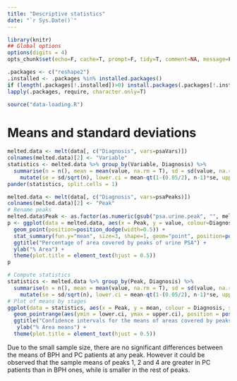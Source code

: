 ```yaml
---
title: "Descriptive statistics"
date: "`r Sys.Date()`"
---
```


```r
library(knitr)
## Global options
options(digits = 4)
opts_chunk$set(echo=F, cache=T, prompt=F, tidy=T, comment=NA, message=F, warning=F, dev="png", dev.args=list(type="cairo"), dpi=300)
```

```r
.packages <- c("reshape2")
.installed <- .packages %in% installed.packages()
if (length(.packages[!.installed])>0) install.packages(.packages[!.installed])
lapply(.packages, require, character.only=T)
```

```r
source("data-loading.R")
```

# Means and standard deviations

```r
melted.data <- melt(data[, c("Diagnosis", vars=psaVars)])
colnames(melted.data)[2] <- "Variable" 
statistics <- melted.data %>% group_by(Variable, Diagnosis) %>% 
  summarise(n = n(), mean = mean(value, na.rm = T), sd = sd(value, na.rm = T)) %>%
    mutate(se = sd/sqrt(n), lower.ci = mean-qt(1-(0.05/2), n-1)*se, upper.ci = mean+qt(1-(0.05/2), n-1)*se)
pander(statistics, split.cells = 1)
``` 

```r
melted.data <- melt(data[, c("Diagnosis", vars=psaPeaks)])
colnames(melted.data)[2] <- "Peak"
# Rename peaks
melted.data$Peak <- as.factor(as.numeric(gsub("psa.urine.peak", "", melted.data$Peak)))
p <- ggplot(data = melted.data, aes(x = Peak, y = value, colour=Diagnosis)) + 
  geom_point(position=position_dodge(width=0.5)) + 
  stat_summary(fun.y="mean", size=3, shape=1, geom="point", position=position_dodge(width=0.5)) +
  ggtitle("Percentage of area covered by peaks of urine PSA") +
  ylab("% Area") +
  theme(plot.title = element_text(hjust = 0.5))
p
```

```r
# Compute statistics
statistics <- melted.data %>% group_by(Peak, Diagnosis) %>% 
  summarise(n = n(), mean = mean(value, na.rm = T), sd = sd(value, na.rm = T)) %>%
    mutate(se = sd/sqrt(n), lower.ci = mean-qt(1-(0.05/2), n-1)*se, upper.ci = mean+qt(1-(0.05/2), n-1)*se)
# Plot of means by stages
ggplot(data = statistics, aes(x = Peak, y = mean, colour = Diagnosis, shape = Diagnosis)) +
  geom_pointrange(aes(ymin = lower.ci, ymax = upper.ci), position = position_dodge(width = 0.5)) +
  ggtitle("Confidence intervals for the means of areas covered by peaks of blood PSA") +
   ylab("% Area means") +
  theme(plot.title = element_text(hjust = 0.5))
```

Due to the small sample size, there are no significant differences between the means of BPH and PC patients at any peak.
However it could be observed that the sample means of peaks 1, 2 and 4 are greater in PC patients than in BPH ones, while is smaller in the rest of peaks. 
